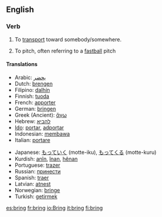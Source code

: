 ==English==
=== Verb ===
{{irregverb|'''to bring'''
*IPA: /ˈbrɪŋ/
*SAMPA: /"brIN/
|'''[[brings]]'''|'''[[brought]]'''|'''[[brought]]'''|'''[[bringing]]'''}}

# To [[transport]] toward somebody/somewhere.
#{{baseball}} To pitch, often referring to a [[fastball]] pitch

==== Translations ====
{{top}}
*Arabic: [[يحضر]]
*Dutch: [[brengen]]
*Filipino: [[dalhín]]
*Finnish: [[tuoda]]
*French: [[apporter]]
*German: [[bringen]]
*Greek (Ancient): [[ἄγω]]
*Hebrew: [[להביא]]
*[[Ido]]: [[portar]], [[adportar]]
*Indonesian: [[bawa|membawa]]
*Italian: [[portare]]
{{mid}}
*Japanese: [[もっていく]] (motte-iku), [[もってくる]] (motte-kuru)
*Kurdish: [[anîn]], [[înan]], [[hênan]]
*Portuguese: [[trazer]]
*Russian: [[принести]]
*Spanish: [[traer]]
*Latvian: [[atnest]]
*Norwegian: [[bringe]]
*Turkish: [[getirmek]]
{{bottom}}

[[es:bring]]
[[fr:bring]]
[[io:Bring]]
[[it:bring]]
[[fi:bring]]